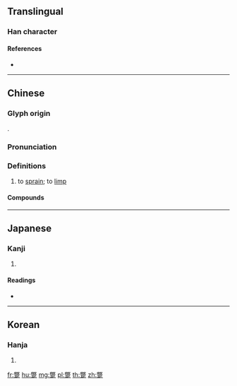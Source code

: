 {{character info/new}}
==Translingual==

===Han character===
{{Han char|rn=157|rad=足|as=12|sn=19|four=97301|canj=FKRYO}}

====References====
* {{Han ref|kx=1233.040|dkj=37846|dj=1705.150|hdz=63734.080|uh=8E69|ud=36457|bh=F144|bd=61764}}

----

==Chinese==
{{zh-forms}}

===Glyph origin===
{{Han etym}}
{{Han compound|敝|足|c1=p|c2=s|t2=foot|ls=psc}}.

===Pronunciation===
{{zh-pron
|m=bié
|c=bit6,pit3
|mc=y
|oc=y
|cat=v
}}

===Definitions===
{{zh-hanzi}}

# to [[sprain]]; to [[limp]]

====Compounds====
{{zh-der|蹩馬腿|蹩躠|蹩腳貨|蹩腳|蹩氣}}

----

==Japanese==

===Kanji===
{{ja-kanji|grade=|rs=足12}}

# {{defn|lang=ja|sort=足12}}

====Readings====
* {{ja-readings|on=[[へつ]] (hetsu), [[べち]] (bechi), [[べつ]] (betsu)|kun=[[ふむ]] (fumu)|nanori=}}

----

==Korean==

===Hanja===
{{ko-hanja|hangeul=별|eumhun=|rv=byeol|mr=pyŏl|y=peyl}}

# {{defn|lang=ko|sort=足12}}

[[fr:蹩]]
[[hu:蹩]]
[[mg:蹩]]
[[pl:蹩]]
[[th:蹩]]
[[zh:蹩]]